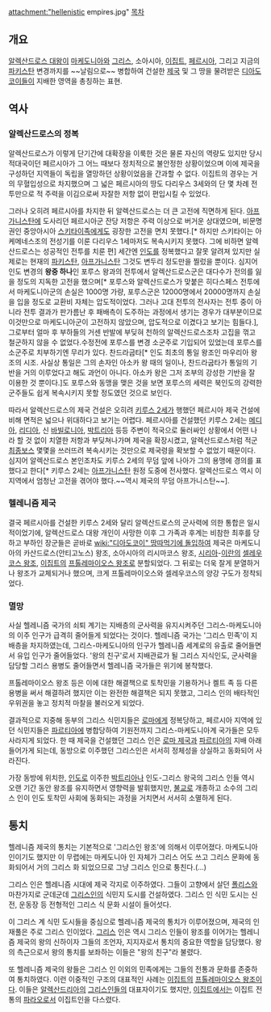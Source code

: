 attachment:"hellenistic empires.jpg"
[[목차]]
== 개요 ==
[[알렉산드로스 대왕]]이 [[마케도니아]]와 [[그리스]], 소아시아, [[이집트]], [[페르시아]], 그리고 지금의 [[파키스탄]] 변경까지를 ~~날림으로~~ 병합하여 건설한 [[제국]] 및 그 땅을 물려받은 [[디아도코이]]들이 지배한 영역을 총칭하는 표현.


== 역사 ==
=== 알렉산드로스의 정복 ===
알렉산드로스가 이렇게 단기간에 대확장을 이룩한 것은 물론 자신의 역량도 있지만 당시 적대국이던 페르시아가 그 어느 때보다 정치적으로 불안정한 상황이었으며 이에 제국을 구성하던 지역들이 독립을 열망하던 상황이었음을 간과할 수 없다. 이집트의 경우는 거의 무혈입성으로 차지했으며 그 넓은 페르시아의 땅도 다리우스 3세와의 단 몇 차례 전투만으로 적 주력을 이김으로써 자잘한 저항 없이 편입시킬 수 있었다. 

그러나 오히려 페르시아를 차지한 뒤 알렉산드로스는 더 큰 고전에 직면하게 된다. [[아프가니스탄]]에 도사리던 페르시아군 잔당 저항은 주력 이상으로 버거운 상대였으며, 비문명권인 중앙아시아 [[스키타이]]족에게도 굉장한 고전을 면치 못했다.[* 하지만 스키타이는 아케메네스조의 전성기를 이룬 다리우스 1세마저도 복속시키지 못했다. 그에 비하면 알렉산드로스는 성공적인 전투를 치룬 편] 세간엔 [[인도]]를 정복했다고 잘못 알려져 있지만 실제로는 현재의 [[파키스탄]], [[아프가니스탄]] 그것도 변두리 정도만을 찔렀을 뿐이다. 심지어 인도 변경의 '''왕중 하나'''인 포루스 왕과의 전투에서 알렉산드로스군은 대다수가 전의를 잃을 정도의 지독한 고전을 했으며[* 포루스와 알렉산드로스가 맞붙은 히다스페스 전투에서 마케도니아군의 손실은 1000명 가량, 포루스군은 12000명에서 20000명까지 손실을 입을 정도로 교환비 자체는 압도적이었다. 그러나 고대 전투의 전사자는 전투 중이 아니라 전투 결과가 판가름난 후 패배측이 도주하는 과정에서 생기는 경우가 대부분이므로 이것만으로 마케도니아군이 고전하지 않았으며, 압도적으로 이겼다고 보기는 힘들다.], 그로부터 얼마 후 부하들의 거센 반발에 부딪혀 천하의 알렉산드로스조차 고집을 꺾고 철군하지 않을 수 없었다.수정전에 포루스를 변경 소군주로 기입되어 있었는데 포루스를 소군주로 치부하기엔 무리가 있다. 찬드라굽타[* 인도 최초의 통일 왕조인 마우리아 왕조의 시조. 사실상 통일은 그의 손자인 아소카 왕 때의 일이나, 찬드라굽타가 통일의 기반을 거의 이루었다고 해도 과언이 아니다. 아소카 왕은 그저 조부의 강성한 기반을 잘 이용한 것 뿐이다.]도 포루스와 동맹을 맺은 것을 보면 포루스의 세력은 북인도의 강력한 군주들도 쉽게 복속시키지 못할 정도였던 것으로 보인다. 

따라서 알렉산드로스의 제국 건설은 오히려 [[키루스 2세]]가 행했던 페르시아 제국 건설에 비해 면적은 넓으나 위대하다고 보기는 어렵다. 페르시아를 건설했던 키루스 2세는 [[메디아]], [[리디아]], 신 [[바빌로니아]], [[박트리아]] 등등 주변이 적국으로 둘러싸인 상황에서 어떤 나라 할 것 없이 치열한 저항과 부딪쳐나가며 제국을 확장시켰고, 알렉산드로스처럼 적군 [[최종보스]] 몇몇을 쓰러뜨려 복속시키는 것만으로 제국령을 확보할 수 없었기 때문이다. 심지어 알렉산드로스 본인조차도 키루스 2세의 무덤 앞에 나아가 그의 용맹에 경의를 표했다고 한다[* 키루스 2세는 [[아프가니스탄]] 원정 도중에 전사했다. 알렉산드로스 역시 이 지역에서 엄청난 고전을 겪어야 했다.~~역시 제국의 무덤 아프가니스탄~~].

=== 헬레니즘 제국 ===
결국 페르시아를 건설한 키루스 2세와 달리 알렉산드로스의 군사력에 의한 통합은 일시적이었기에, 알렉산드로스 대왕 개인이 사망한 이후 그 가족과 후계는 비참한 최후를 당하고 부하인 장군들은 곧바로 [[wiki:"디아도코이" 땅따먹기에 돌입]]하여 제국은 마케도니아의 카산드로스(안티고노스) 왕조, 소아시아의 리시마코스 왕조, [[시리아]]-[[이란]]의 [[셀레우코스 왕조]], [[이집트]]의 [[프톨레마이오스 왕조]]로 분할되었다. 그 뒤로는 더욱 잘게 분열하거나 왕조가 교체되거나 했으며, 크게 프톨레마이오스와 셀레우코스의 양강 구도가 정착되었다.

=== 멸망 ===
사실 헬레니즘 국가의 쇠퇴 계기는 지배층의 군사력을 유지시켜주던 그리스-마케도니아의 이주 인구가 급격히 줄어들게 되었다는 것이다. 헬레니즘 국가는 '그리스 민족'이 지배층을 차지하였는데, 그리스-마케도니아의 인구가 헬레니즘 세계로의 유출로 줄어들면서 유입 인구가 줄어들었다. '왕의 친구'로서 지배관료가 될 그리스 지식인도, 군사력을 담당할 그리스 용병도 줄어들면서 헬레니즘 국가들은 위기에 봉착했다.

프톨레마이오스 왕조 등은 이에 대한 해결책으로 토착민을 기용하거나 켈트 족 등 다른 용병을 써서 해결하려 했지만 이는 완전한 해결책은 되지 못했고, 그리스 인의 배타적인 우위권을 놓고 정치적 마찰을 불러오게 되었다.

결과적으로 지중해 동부의 그리스 식민지들은 [[로마]]에게 정복당하고, 페르시아 지역에 있던 식민지들은 [[파르티아]]에 병합당하여 기원전까지 그리스-마케도니아계 국가들은 모두 사라지게 되었다. 한 때 제국을 건설했던 그리스 인은 [[로마 제국]]과 [[파르티아]]의 지배 아래 들어가게 되는데, 동방으로 이주했던 그리스인은 서서히 정체성을 상실하고 동화되어 사라진다.

가장 동방에 위치한, [[인도]]로 이주한 [[박트리아]]나 인도-그리스 왕국의 그리스 인들 역시 오랜 기간 동안 왕조를 유지하면서 영향력을 발휘했지만, [[불교]]로 개종하고 소수의 그리스 인이 인도 토착민 사회에 동화되는 과정을 거치면서 서서히 소멸하게 된다. 



== 통치 ==
헬레니즘 제국의 통치는 기본적으로 '그리스인 왕조'에 의해서 이루어졌다. 마케도니아 인이기도 했지만 이 무렵에는 마케도니아 인 자체가 그리스 어도 쓰고 그리스 문화에 동화되어서 거의 그리스 화 되었으므로 그냥 그리스 인으로 퉁친다.(…)

그리스 인은 헬레니즘 시대에 제국 각지로 이주하였다. 그들이 고향에서 살던 [[폴리스]]와 마찬가지로 군데군데 [[그리스]]인의 식민지 도시를 건설하였다. 그리스 인 식민 도시는 신전, 운동장 등 전형적인 그리스 식 문화 시설이 들어섯다.

이 그리스 계 식민 도시들을 중심으로 헬레니즘 제국의 통치가 이루어졌으며, 제국의 인재풀은 주로 그리스 인이었다. [[그리스]] 인은 역시 그리스 인들이 왕조를 이어가는 헬레니즘 제국의 왕의 신하이자 그들의 조언자, 지지자로서 통치의 중요한 역할을 담당했다. 왕의 측근으로서 왕의 통치를 보좌하는 이들은 "왕의 친구"라 불렸다.

또 헬레니즘 제국의 왕들은 그리스 인 이외의 민족에게는 그들의 전통과 문화를 존중하여 통치하였다. 이런 이중적인 구조의 대표적인 사례는 [[이집트]]의 [[프톨레마이오스 왕조]]이다. 이들은 [[알렉산드리아]]의 [[그리스]]인들의 대표자이기도 했지만, [[이집트]]에서는 이집트 전통의 [[파라오]]로서 이집트인을 다스렸다.


